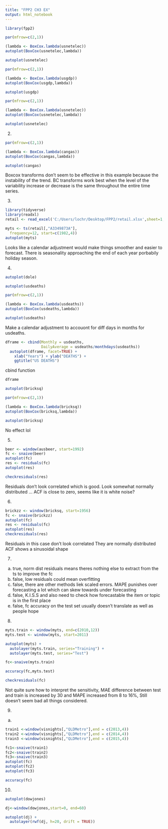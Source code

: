 ---
title: "FPP2 CH3 EX"
output: html_notebook
---

```{r}
library(fpp2)
```

```{r}
par(mfrow=c(2,1))

(lambda <- BoxCox.lambda(usnetelec))
autoplot(BoxCox(usnetelec,lambda))

autoplot(usnetelec)
```

```{r}
par(mfrow=c(2,1))

(lambda <- BoxCox.lambda(usgdp))
autoplot(BoxCox(usgdp,lambda))

autoplot(usgdp)
```

```{r}
par(mfrow=c(2,1))

(lambda <- BoxCox.lambda(usnetelec))
autoplot(BoxCox(usnetelec,lambda))

autoplot(usnetelec)
```

 2.
```{r}
par(mfrow=c(2,1))

(lambda <- BoxCox.lambda(cangas))
autoplot(BoxCox(cangas,lambda))

autoplot(cangas)
```
Boxcox transforms  don't seem to be effective in this example because the instability of the trend. BC transforms work best when the level of the variability increase or decrease is the same throughout the entire time series.

3.
```{r}
library(tidyverse)
library(readxl)
retail <- read_excel('C:/Users/lochr/Desktop/FPP2/retail.xlsx',sheet=1,skip=1)

```
```{r}
myts <- ts(retail[,"A3349873A"],
  frequency=12, start=c(1982,4))
autoplot(myts)
```
 
Looks like a calendar adjustment would make things smoother and easier to forecast. There is seasonality approaching the end of each year porbabily holiday season.

4.
```{r}
autoplot(dole)
```
```{r}
autoplot(usdeaths)
```
```{r}
par(mfrow=c(2,1))

(lambda <- BoxCox.lambda(usdeaths))
autoplot(BoxCox(usdeaths,lambda))

autoplot(usdeaths)
```
Make a calendar adjustment to accouont for diff days in months for usdeaths.
```{r}
dframe <- cbind(Monthly = usdeaths,
                DailyAverage = usdeaths/monthdays(usdeaths))
  autoplot(dframe, facet=TRUE) +
    xlab("Years") + ylab("DEATHS") +
    ggtitle("US DEATHS")
```

cbind function 
```{r}
dframe
```


```{r}
autoplot(bricksq)
```
```{r}
par(mfrow=c(2,1))

(lambda <- BoxCox.lambda(bricksq))
autoplot(BoxCox(bricksq,lambda))

autoplot(bricksq)
```
 
No effect lol

5.

```{r}
beer <- window(ausbeer, start=1992)
fc <- snaive(beer)
autoplot(fc)
res <- residuals(fc)
autoplot(res)
```
```{r}
checkresiduals(res)
```
Residuals don't look correlated which is good.
Look somewhat normally distributed ...
ACF is close to zero, seems like it is white noise?

6.
```{r}
brickzz <- window(bricksq, start=1956)
fc <- snaive(brickzz)
autoplot(fc)
res <- residuals(fc)
autoplot(res)
checkresiduals(res)
```

Residuals in this case don't look correlated
They are normally distributed
ACF shows a sinusoidal shape

7.
a. true, norm dist residuals means theres nothing else to extract from the ts to improve the fc
b. false, low residuals could mean overfitting
c. false, there are other methods liek scaled errors. MAPE punishes over forecasting a lot which can skew towards under forecasting
d. false, K.I.S.S and also need to check how forecastable the item or topic is in the first place
e. false, fc accuracy on the test set usually doesn't translate as well as people hope

8.
```{r}
myts.train <- window(myts, end=c(2010,12))
myts.test <- window(myts, start=2011)
```

```{r}
autoplot(myts) +
  autolayer(myts.train, series="Training") +
  autolayer(myts.test, series="Test")
```
```{r}
fc<-snaive(myts.train)
```
```{r}
accuracy(fc,myts.test)
```

```{r}
checkresiduals(fc)
```

Not quite sure how to interpret the sensitivity, MAE difference between test and train is increased by 30 and MAPE increased from 8 to 16%, Still doesn't seem bad all things considered.

9.
a.
```{r}
train1 <-window(visnights[,"QLDMetro"],end = c(2013,4))
train2 <-window(visnights[,"QLDMetro"],end = c(2014,4))
train3 <-window(visnights[,"QLDMetro"],end = c(2015,4))
```
```{r}
fc1<-snaive(train1)
fc2<-snaive(train2)
fc3<-snaive(train3)
autoplot(fc)
autoplot(fc2)
autoplot(fc3)
```

```{r}
accuracy(fc)
```

10.
```{r}
autoplot(dowjones)
```
```{r}
dj<-window(dowjones,start=0, end=60)

autoplot(dj) +
  autolayer(rwf(dj, h=20, drift = TRUE))
```








